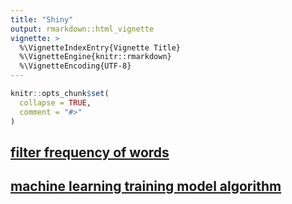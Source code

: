 ```yaml
---
title: "Shiny"
output: rmarkdown::html_vignette
vignette: >
  %\VignetteIndexEntry{Vignette Title}
  %\VignetteEngine{knitr::rmarkdown}
  %\VignetteEncoding{UTF-8}
---
```


```r
knitr::opts_chunk$set(
  collapse = TRUE,
  comment = "#>"
)
```

## [filter frequency of words](https://joeybudi.shinyapps.io/zahra/) 

## [machine learning training model algorithm](https://joeybudi.shinyapps.io/atousa/)

